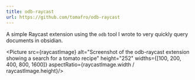 ```yaml
---
title: odb-raycast
url: https://github.com/tomafro/odb-raycast
---
```


A simple Raycast extension using the `odb` tool I wrote to very quickly query documents in obsidian.

<Picture src={raycastImage} alt="Screenshot of the odb-raycast extension showing a search for a tomato recipe" height="252" widths={[100, 200, 400, 800, 1600]} aspectRatio={raycastImage.width / raycastImage.height}/>

